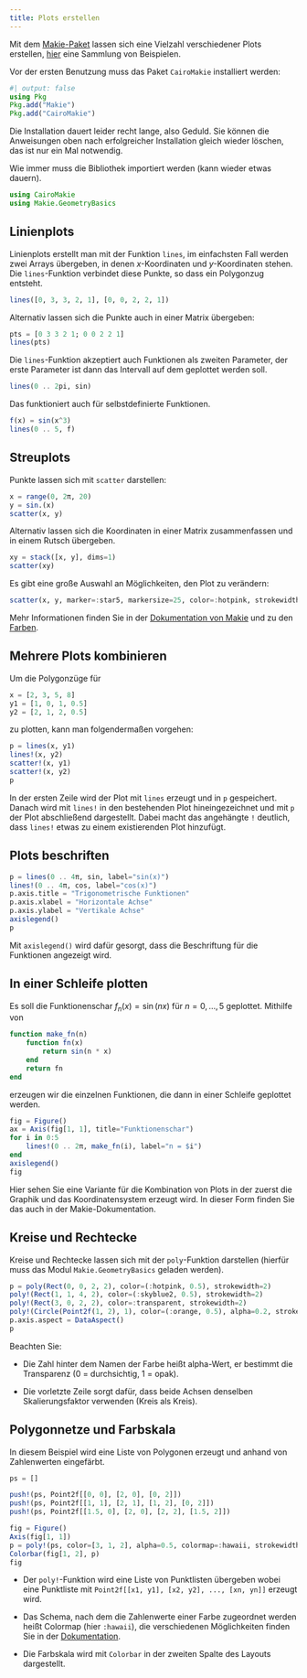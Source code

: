 ```yaml
---
title: Plots erstellen
---
```



Mit dem [Makie-Paket](https://docs.makie.org/stable) lassen sich eine Vielzahl verschiedener Plots erstellen, [hier](https://beautiful.makie.org/dev/) eine Sammlung von Beispielen. 

Vor der ersten Benutzung muss das Paket `CairoMakie` installiert werden:

```julia
#| output: false
using Pkg
Pkg.add("Makie")
Pkg.add("CairoMakie")
```

Die Installation dauert leider recht lange, also Geduld. Sie können die Anweisungen oben nach erfolgreicher Installation gleich wieder löschen, das ist nur ein Mal notwendig.


Wie immer muss die Bibliothek importiert werden (kann wieder etwas dauern).

```julia
using CairoMakie
using Makie.GeometryBasics
```

## Linienplots

Linienplots erstellt man mit der Funktion `lines`, im einfachsten Fall werden zwei Arrays übergeben, in denen $x$-Koordinaten und $y$-Koordinaten stehen. Die `lines`-Funktion verbindet diese Punkte, so dass ein Polygonzug entsteht. 

```julia
lines([0, 3, 3, 2, 1], [0, 0, 2, 2, 1])
```

Alternativ lassen sich die Punkte auch in einer Matrix übergeben:

```julia
pts = [0 3 3 2 1; 0 0 2 2 1]
lines(pts)
```

Die `lines`-Funktion akzeptiert auch Funktionen als zweiten Parameter, der erste Parameter ist dann das Intervall auf dem geplottet werden soll.

```julia
lines(0 .. 2pi, sin)
```

Das funktioniert auch für selbstdefinierte Funktionen.

```julia
f(x) = sin(x^3)
lines(0 .. 5, f)
```

## Streuplots

Punkte lassen sich mit `scatter` darstellen:

```julia
x = range(0, 2π, 20)
y = sin.(x)
scatter(x, y)
```

Alternativ lassen sich die Koordinaten in einer Matrix zusammenfassen und in einem Rutsch übergeben.

```julia
xy = stack([x, y], dims=1)
scatter(xy)
```

Es gibt eine große Auswahl an Möglichkeiten, den Plot zu verändern:

```julia
scatter(x, y, marker=:star5, markersize=25, color=:hotpink, strokewidth=2, strokecolor=:chartreuse3)
```

Mehr Informationen finden Sie in der [Dokumentation von Makie](https://docs.makie.org/stable/reference/plots/scatter) und zu den [Farben](https://juliagraphics.github.io/Colors.jl/stable/namedcolors).

## Mehrere Plots kombinieren

Um die Polygonzüge für

```julia
x = [2, 3, 5, 8]
y1 = [1, 0, 1, 0.5]
y2 = [2, 1, 2, 0.5]
```

zu plotten, kann man folgendermaßen vorgehen:

```julia
p = lines(x, y1)
lines!(x, y2)
scatter!(x, y1)
scatter!(x, y2)
p
```

In der ersten Zeile wird der Plot mit `lines` erzeugt und in `p` gespeichert. Danach wird mit `lines!` in den bestehenden Plot hineingezeichnet und mit `p` der Plot abschließend dargestellt. Dabei macht das angehängte `!` deutlich, dass `lines!` etwas zu einem existierenden Plot hinzufügt.

## Plots beschriften

```julia
p = lines(0 .. 4π, sin, label="sin(x)")
lines!(0 .. 4π, cos, label="cos(x)")
p.axis.title = "Trigonometrische Funktionen"
p.axis.xlabel = "Horizontale Achse"
p.axis.ylabel = "Vertikale Achse"
axislegend()
p
```

Mit `axislegend()` wird dafür gesorgt, dass die Beschriftung für die Funktionen angezeigt wird.

## In einer Schleife plotten

Es soll die Funktionenschar $f_n(x) = \sin(nx)$ für $n = 0, \dots, 5$ geplottet. Mithilfe von

```julia
function make_fn(n)
    function fn(x)
        return sin(n * x)
    end
    return fn
end
```

erzeugen wir die einzelnen Funktionen, die dann in einer Schleife geplottet werden.

```julia
fig = Figure()
ax = Axis(fig[1, 1], title="Funktionenschar")
for i in 0:5
    lines!(0 .. 2π, make_fn(i), label="n = $i")
end
axislegend()
fig
```

Hier sehen Sie eine Variante für die Kombination von Plots in der zuerst die Graphik und das Koordinatensystem erzeugt wird. In dieser Form finden Sie das auch in der Makie-Dokumentation.

## Kreise und Rechtecke

Kreise und Rechtecke lassen sich mit der `poly`-Funktion darstellen (hierfür muss das Modul `Makie.GeometryBasics` geladen werden). 

```julia
p = poly(Rect(0, 0, 2, 2), color=(:hotpink, 0.5), strokewidth=2)
poly!(Rect(1, 1, 4, 2), color=(:skyblue2, 0.5), strokewidth=2)
poly!(Rect(3, 0, 2, 2), color=:transparent, strokewidth=2)
poly!(Circle(Point2f(1, 2), 1), color=(:orange, 0.5), alpha=0.2, strokewidth=2)
p.axis.aspect = DataAspect()
p
```

Beachten Sie:

- Die Zahl hinter dem Namen der Farbe heißt alpha-Wert, er bestimmt die Transparenz (0 = durchsichtig, 1 = opak).

- Die vorletzte Zeile sorgt dafür, dass beide Achsen denselben Skalierungsfaktor verwenden (Kreis als Kreis).

## Polygonnetze und Farbskala

In diesem Beispiel wird eine Liste von Polygonen erzeugt und anhand von Zahlenwerten eingefärbt.

```julia
ps = []

push!(ps, Point2f[[0, 0], [2, 0], [0, 2]])
push!(ps, Point2f[[1, 1], [2, 1], [1, 2], [0, 2]])
push!(ps, Point2f[[1.5, 0], [2, 0], [2, 2], [1.5, 2]])

fig = Figure()
Axis(fig[1, 1])
p = poly!(ps, color=[3, 1, 2], alpha=0.5, colormap=:hawaii, strokewidth=2)
Colorbar(fig[1, 2], p)
fig
```

- Der `poly!`-Funktion wird eine Liste von Punktlisten übergeben wobei eine Punktliste mit `Point2f[[x1, y1], [x2, y2], ..., [xn, yn]]` erzeugt wird. 

- Das Schema, nach dem die Zahlenwerte einer Farbe zugeordnet werden heißt Colormap (hier `:hawaii`), die verschiedenen Möglichkeiten finden Sie in der [Dokumentation](https://docs.makie.org/v0.21/explanations/colors#colormaps).

- Die Farbskala wird mit `Colorbar` in der zweiten Spalte des Layouts dargestellt.




